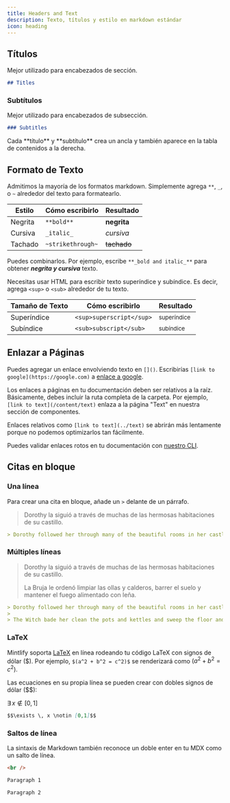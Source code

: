 ```yaml
---
title: Headers and Text
description: Texto, títulos y estilo en markdown estándar
icon: heading
---
```


## Títulos

Mejor utilizado para encabezados de sección.

```md
## Titles
```

### Subtítulos

Mejor utilizado para encabezados de subsección.

```md
### Subtitles
```

<Tip>
  Cada **título** y **subtítulo** crea un ancla y también aparece en la tabla de contenidos a la derecha.
</Tip>

## Formato de Texto

Admitimos la mayoría de los formatos markdown. Simplemente agrega `**`, `_`, o `~` alrededor del texto para formatearlo.

| Estilo  | Cómo escribirlo   | Resultado   |
| ------- | ----------------- | ----------- |
| Negrita | `**bold**`        | **negrita** |
| Cursiva | `_italic_`        | *cursiva*   |
| Tachado | `~strikethrough~` | ~~tachado~~ |

Puedes combinarlos. Por ejemplo, escribe `**_bold and italic_**` para obtener ***negrita y cursiva*** texto.

Necesitas usar HTML para escribir texto superíndice y subíndice. Es decir, agrega `<sup>` o `<sub>` alrededor de tu texto.

| Tamaño de Texto | Cómo escribirlo          | Resultado              |
| --------------- | ------------------------ | ---------------------- |
| Superíndice     | `<sup>superscript</sup>` | <sup>superíndice</sup> |
| Subíndice       | `<sub>subscript</sub>`   | <sub>subíndice</sub>   |

## Enlazar a Páginas

Puedes agregar un enlace envolviendo texto en `[]()`. Escribirías `[link to google](https://google.com)` a [enlace a google](https://google.com).

Los enlaces a páginas en tu documentación deben ser relativos a la raíz. Básicamente, debes incluir la ruta completa de la carpeta. Por ejemplo, `[link to text](/content/text)` enlaza a la página "Text" en nuestra sección de componentes.

Enlaces relativos como `[link to text](../text)` se abrirán más lentamente porque no podemos optimizarlos tan fácilmente.

Puedes validar enlaces rotos en tu documentación con [nuestro CLI](/development).

## Citas en bloque

### Una línea

Para crear una cita en bloque, añade un `>` delante de un párrafo.

> Dorothy la siguió a través de muchas de las hermosas habitaciones de su castillo.

```md
> Dorothy followed her through many of the beautiful rooms in her castle.
```

### Múltiples líneas

> Dorothy la siguió a través de muchas de las hermosas habitaciones de su castillo.
>
> La Bruja le ordenó limpiar las ollas y calderos, barrer el suelo y mantener el fuego alimentado con leña.

```md
> Dorothy followed her through many of the beautiful rooms in her castle.
>
> The Witch bade her clean the pots and kettles and sweep the floor and keep the fire fed with wood.
```

### LaTeX

Mintlify soporta [LaTeX](https://www.latex-project.org) en línea rodeando tu código LaTeX con signos de dólar (\$). Por ejemplo, `$(a^2 + b^2 = c^2)$` se renderizará como $(a^2 + b^2 = c^2)$.

Las ecuaciones en su propia línea se pueden crear con dobles signos de dólar (\$\$):

$\exists \, x \notin [0,1]$

```md
$$\exists \, x \notin [0,1]$$
```

### Saltos de línea

La sintaxis de Markdown también reconoce un doble enter en tu MDX como un salto de línea.

```html
<br />
```

```md
Paragraph 1

Paragraph 2
```
